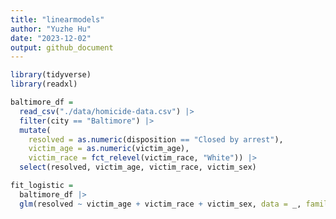 ```yaml
---
title: "linearmodels"
author: "Yuzhe Hu"
date: "2023-12-02"
output: github_document
---
```

```r
library(tidyverse)
library(readxl)
```

```r
baltimore_df = 
  read_csv("./data/homicide-data.csv") |> 
  filter(city == "Baltimore") |> 
  mutate(
    resolved = as.numeric(disposition == "Closed by arrest"),
    victim_age = as.numeric(victim_age),
    victim_race = fct_relevel(victim_race, "White")) |> 
  select(resolved, victim_age, victim_race, victim_sex)
```

```r
fit_logistic = 
  baltimore_df |> 
  glm(resolved ~ victim_age + victim_race + victim_sex, data = _, family = binomial()) 
```


